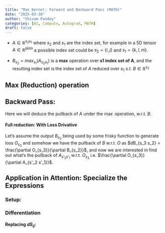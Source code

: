 ```yaml
---
title: "Max Kernel: Forward and Backward Pass (MATH)"
date: "2025-03-30"
author: "Shivam Pandey"
categories: [AI, Compute, Autograd, MATH]
draft: false
---
```


<!-- # Max Kernel: Math & Implementation -->

- $A \in \mathbb{R}^{s_2 s_1}$ where $s_2$ and $s_1$ are the index set, for example in a 5D tensor $A \in \mathbb{R}^{ijklm}$ a possible index set could be $s_2 = \{ i, j \}$ and $s_1 = \{k, l, m \}$.

- $B_{s_2} = max_{s_1}(A_{s_2 s_1})$ is a **max** operation over **s1 index set of A**, and the resulting index set is the index set of $A$ reduced over $s_1$ *s.t.* $B \in \mathbb{R}^{s_2}$

## Max (Reduction) operation

\begin{align}
B_{s_2} = \max_{s_1}(A_{s_2 s_1}) = A_{s_2 s^m_1} \big|_{s^m_1 = argmax_{s_1}(A_{s_2 s_1})}
\end{align}

## Backward Pass:

Here we will deduce the pullback of $A$ under the $\max$ operation, w.r.t. $B$.

\begin{align}
\frac{\partial B_{s_2}}{\partial A_{s'_2 s'_1}} = \frac{\partial A_{s_2 s^m_1}}{\partial A_{s'_2 s'_1}} = \mathbb{1}_{s_2 = s'_2} \cdot \mathbb{1}_{s^m_1 = s'_1}
\end{align}

#### Full reduction: With Loss Drivative
Let's assume the output $B_{s_2}$ being used by some frisky function to generate loss $O_{s_3}$ and somehow we have the pullback of $B$ w.r.t. $O$ as $dB_{s_3 s_2} = \frac{\partial O_{s_3}}{\partial B_{s_2}}$, and now we are interested in find out what's the pullback of $A_{s'_2 s'_1}$ w.r.t. $O_{s_3}$ i.e. $\frac{\partial O_{s_3}}{\partial A_{s'_2 s'_1}}$.

\begin{align}
\frac{\partial O_{s_3}}{\partial A_{s'_2 s'_1}} = \sum_{s_2} \frac{\partial O_{s_3}}{\partial B_{s_2}} \frac{\partial B_{s_2}}{\partial A_{s'_2 s'_1}} = \sum_{s_2} dB_{s_3 s_2} \mathbb{1}_{s_2 = s'_2} \cdot \mathbb{1}_{s^m_1 = s'_1} = dB_{s_3 s'_2} \mathbb{1}_{s^m_1 = s'_1} \big|_{s^m_1 = argmax_{s_1}(A_{s'_2 s_1})}
\end{align}

> \begin{align}
\frac{\partial O_{s_3}}{\partial A_{s'_2 s'_1}} = dB_{s_3 s'_2} \mathbb{1}_{s^m_1 = s'_1} \big|_{s^m_1 = argmax_{s_1}(A_{s'_2 s_1})}
\end{align}

## Application in Attention: Specialize the Expressions

### Setup:

\begin{align}
S_{ij} = S^p_{ij} - \max_j(S^p_{ij}) \\
P_{ij} = softmax(S_{ij}) \\
S_{ij} \in \mathbb{R}^{M \times N} \\
P_{ij} \in \mathbb{R}^{M \times N} \\
O_{\phi} \in \mathbb{R} \\
dP_{\phi ij} = \frac{\partial O_{\phi}}{\partial P_{ij}} \in \mathbb{R}^{\phi \times M \times N} \implies \text{Known} \\
dS_{\phi ij} = \frac{\partial O_{\phi}}{\partial S_{ij}} \in \mathbb{R}^{\phi \times M \times N} =  P_{ij} \left[dP_{ij} - dP_{i:}^T \circ P_{i:} \right]
\end{align}

### Differentiation

\begin{align}
\frac{\partial O_{\phi}}{\partial S^p_{i'j'}} = \sum_{ij} \frac{\partial O_{\phi}}{\partial S_{ij}} \frac{\partial S_{ij}}{\partial S^p_{i'j'}} = \sum_{ij} dS_{\phi ij} (\mathbb{1}_{ij = i'j'} - \mathbb{1}_{i = i'} \mathbb{1}_{j^m = j'} \big|_{argmax_{j}(S^p_{i'j})}) \\
= dS_{i'j'} - \sum_{j} dS_{i'j} \mathbb{1}_{j^m = j'} \big|_{j^m={argmax_{j}(S^p_{i'j})}} = dS_{i'j'} - \mathbb{1}_{j^m = j'} \big|_{j^m={argmax_{j}(S^p_{i'j})}} \sum_{j} dS_{i'j}
\end{align}

#### Replacing $dS_{ij}$:

\begin{align}
\frac{\partial O_{\phi}}{\partial S^p_{i'j'}} = dS_{i'j'} - \mathbb{1}_{j^m = j'} \big|_{j^m={argmax_{j}(S^p_{i'j})}} \sum_{j} dS_{i'j} \\
\end{align}


